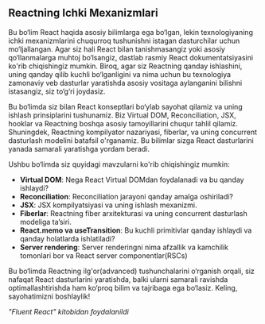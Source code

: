 ## Reactning Ichki Mexanizmlari

Bu bo‘lim React haqida asosiy bilimlarga ega bo‘lgan, lekin texnologiyaning ichki mexanizmlarini chuqurroq tushunishni istagan dasturchilar uchun mo‘ljallangan. Agar siz hali React bilan tanishmasangiz yoki asosiy qo‘llanmalarga muhtoj bo‘lsangiz, dastlab rasmiy React dokumentatsiyasini ko'rib chiqishingiz mumkin. Biroq, agar siz Reactning qanday ishlashini, uning qanday qilib kuchli bo‘lganligini va nima uchun bu texnologiya zamonaviy veb dasturlar yaratishda asosiy vositaga aylanganini bilishni istasangiz, siz to‘g‘ri joydasiz.

Bu bo‘limda siz bilan React konseptlari bo‘ylab sayohat qilamiz va uning ishlash prinsiplarini tushunamiz. Biz Virtual DOM, Reconciliation, JSX, hooklar va Reactning boshqa asosiy tamoyillarini chuqur tahlil qilamiz. Shuningdek, Reactning kompilyator nazariyasi, fiberlar, va uning concurrent dasturlash modelini batafsil o'rganamiz. Bu bilimlar sizga React dasturlarini yanada samarali yaratishga yordam beradi.

Ushbu bo‘limda siz quyidagi mavzularni ko'rib chiqishingiz mumkin:

- **Virtual DOM**: Nega React Virtual DOMdan foydalanadi va bu qanday ishlaydi?
- **Reconciliation**: Reconciliation jarayoni qanday amalga oshiriladi?
- **JSX**: JSX kompilyatsiyasi va uning ishlash mexanizmi.
- **Fiberlar**: Reactning fiber arxitekturasi va uning concurrent dasturlash modeliga ta’siri.
- **React.memo va useTransition**: Bu kuchli primitivlar qanday ishlaydi va qanday holatlarda ishlatiladi?
- **Server rendering**: Server renderingni nima afzallik va kamchilik tomonlari bor va React server componentlar(RSCs)

Bu bo‘limda Reactning ilg'or(advanced) tushunchalarini o‘rganish orqali, siz nafaqat React dasturlarini yaratishda, balki ularni samarali ravishda optimallashtirishda ham ko‘proq bilim va tajribaga ega bo‘lasiz. Keling, sayohatimizni boshlaylik!

*"Fluent React" kitobidan foydalanildi*